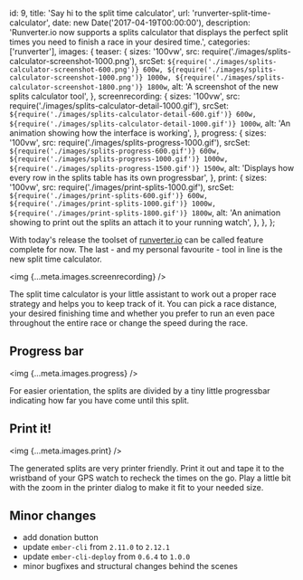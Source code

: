   id: 9,
  title: 'Say hi to the split time calculator',
  url: 'runverter-split-time-calculator',
  date: new Date('2017-04-19T00:00:00'),
  description:
    'Runverter.io now supports a splits calculator that displays the perfect split times you need to finish a race in your desired time.',
  categories: ['runverter'],
  images: {
    teaser: {
      sizes: '100vw',
      src: require('./images/splits-calculator-screenshot-1000.png'),
      srcSet: `${require('./images/splits-calculator-screenshot-600.png')} 600w, ${require('./images/splits-calculator-screenshot-1000.png')} 1000w, ${require('./images/splits-calculator-screenshot-1800.png')} 1800w`,
      alt: 'A screenshot of the new splits calculator tool',
    },
    screenrecording: {
      sizes: '100vw',
      src: require('./images/splits-calculator-detail-1000.gif'),
      srcSet: `${require('./images/splits-calculator-detail-600.gif')} 600w, ${require('./images/splits-calculator-detail-1000.gif')} 1000w`,
      alt: 'An animation showing how the interface is working',
    },
    progress: {
      sizes: '100vw',
      src: require('./images/splits-progress-1000.gif'),
      srcSet: `${require('./images/splits-progress-600.gif')} 600w, ${require('./images/splits-progress-1000.gif')} 1000w, ${require('./images/splits-progress-1500.gif')} 1500w`,
      alt: 'Displays how every row in the splits table has its own progressbar',
    },
    print: {
      sizes: '100vw',
      src: require('./images/print-splits-1000.gif'),
      srcSet: `${require('./images/print-splits-600.gif')} 600w, ${require('./images/print-splits-1000.gif')} 1000w, ${require('./images/print-splits-1800.gif')} 1800w`,
      alt:
        'An animation showing to print out the splits an attach it to your running watch',
    },
  },
};

With today's release the toolset of [runverter.io](https://runverter.io) can be called feature complete for now. The last - and my personal favourite - tool in line is the new split time calculator.

<img {...meta.images.screenrecording} />

The split time calculator is your little assistant to work out a proper race strategy and helps you to keep track of it. You can pick a race distance, your desired finishing time and whether you prefer to run an even pace throughout the entire race or change the speed during the race.

## Progress bar

<img {...meta.images.progress} />

For easier orientation, the splits are divided by a tiny little progressbar indicating how far you have come until this split.

## Print it!

<img {...meta.images.print} />

The generated splits are very printer friendly. Print it out and tape it to the wristband of your GPS watch to recheck the times on the go. Play a little bit with the zoom in the printer dialog to make it fit to your needed size.

## Minor changes

- add donation button
- update `ember-cli` from `2.11.0` to `2.12.1`
- update `ember-cli-deploy` from `0.6.4` to `1.0.0`
- minor bugfixes and structural changes behind the scenes
